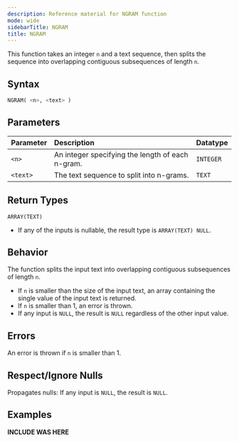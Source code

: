 ```yaml
---
description: Reference material for NGRAM function
mode: wide
sidebarTitle: NGRAM
title: NGRAM
---
```



This function takes an integer `n` and a text sequence, then splits the sequence into
overlapping contiguous subsequences of length `n`.


## Syntax

```sql
NGRAM( <n>, <text> )
```

## Parameters

| Parameter | Description                                      | Datatype  |
|:----------|:-------------------------------------------------|:----------|
| `<n>`     | An integer specifying the length of each n-gram. | `INTEGER` |
| `<text>`  | The text sequence to split into n-grams.         | `TEXT`    |

## Return Types

`ARRAY(TEXT)`

- If any of the inputs is nullable, the result type is `ARRAY(TEXT) NULL`.

## Behavior

The function splits the input text into overlapping contiguous subsequences of length `n`.
- If `n` is smaller than the size of the input text, an array containing the single value of the input text is returned.
- If `n` is smaller than 1, an error is thrown.
- If any input is `NULL`, the result is `NULL` regardless of the other input value.

## Errors

An error is thrown if `n` is smaller than 1.

## Respect/Ignore Nulls

Propagates nulls: If any input is `NULL`, the result is `NULL`.

## Examples

**INCLUDE WAS HERE**

